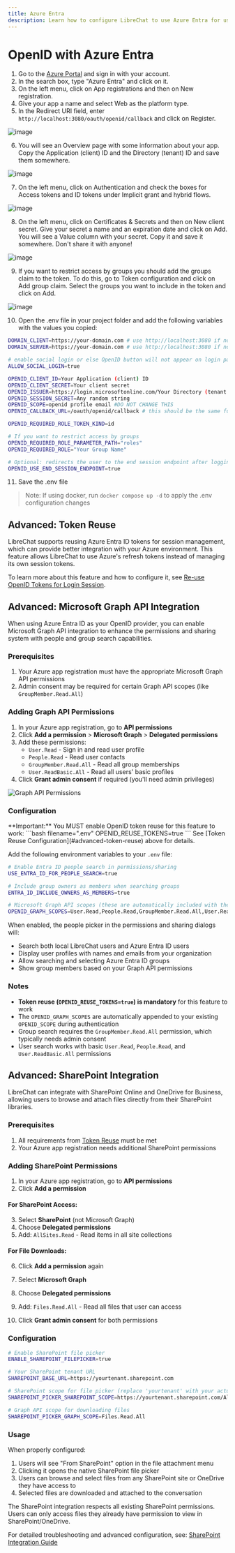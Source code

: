 ```yaml
---
title: Azure Entra
description: Learn how to configure LibreChat to use Azure Entra for user authentication.
---
```


# OpenID with Azure Entra

1. Go to the [Azure Portal](https://portal.azure.com/) and sign in with your account.
2. In the search box, type "Azure Entra" and click on it.
3. On the left menu, click on App registrations and then on New registration.
4. Give your app a name and select Web as the platform type.
5. In the Redirect URI field, enter `http://localhost:3080/oauth/openid/callback` and click on Register.

![image](https://github.com/danny-avila/LibreChat/assets/6623884/2b1aabce-850e-4165-bf76-3c1984f10b6c)

6. You will see an Overview page with some information about your app. Copy the Application (client) ID and the 
Directory (tenant) ID and save them somewhere.

![image](https://github.com/danny-avila/LibreChat/assets/6623884/e67d5e97-e26d-48a5-aa6e-50de4450b1fd)

7. On the left menu, click on Authentication and check the boxes for Access tokens and ID tokens under Implicit 
grant and hybrid flows.

![image](https://github.com/danny-avila/LibreChat/assets/6623884/88a16cbc-ff68-4b3a-ba7b-b380cc3d2366)

8. On the left menu, click on Certificates & Secrets and then on New client secret. Give your secret a 
name and an expiration date and click on Add. You will see a Value column with your secret. Copy it and 
save it somewhere. Don't share it with anyone!

![image](https://github.com/danny-avila/LibreChat/assets/6623884/31aa6cee-5402-4ce0-a950-1b7e147aafc8)

9. If you want to restrict access by groups you should add the groups claim to the token. To do this, go to
Token configuration and click on Add group claim. Select the groups you want to include in the token and click on Add.

![image](https://github.com/danny-avila/LibreChat/assets/6623884/c9d353f5-2cb2-4f00-b4f0-493cfec8fe9a)

10. Open the .env file in your project folder and add the following variables with the values you copied:

```bash filename=".env"
DOMAIN_CLIENT=https://your-domain.com # use http://localhost:3080 if not using a custom domain
DOMAIN_SERVER=https://your-domain.com # use http://localhost:3080 if not using a custom domain

# enable social login or else OpenID button will not appear on login page
ALLOW_SOCIAL_LOGIN=true

OPENID_CLIENT_ID=Your Application (client) ID
OPENID_CLIENT_SECRET=Your client secret
OPENID_ISSUER=https://login.microsoftonline.com/Your Directory (tenant ID)/v2.0/
OPENID_SESSION_SECRET=Any random string
OPENID_SCOPE=openid profile email #DO NOT CHANGE THIS
OPENID_CALLBACK_URL=/oauth/openid/callback # this should be the same for everyone

OPENID_REQUIRED_ROLE_TOKEN_KIND=id

# If you want to restrict access by groups
OPENID_REQUIRED_ROLE_PARAMETER_PATH="roles"
OPENID_REQUIRED_ROLE="Your Group Name"

# Optional: redirects the user to the end session endpoint after logging out
OPENID_USE_END_SESSION_ENDPOINT=true 
```
11. Save the .env file

> Note: If using docker, run `docker compose up -d` to apply the .env configuration changes

## Advanced: Token Reuse

LibreChat supports reusing Azure Entra ID tokens for session management, which can provide better integration with your Azure environment. This feature allows LibreChat to use Azure's refresh tokens instead of managing its own session tokens.

To learn more about this feature and how to configure it, see [Re-use OpenID Tokens for Login Session](/docs/configuration/authentication/OAuth2-OIDC/token-reuse).

## Advanced: Microsoft Graph API Integration

When using Azure Entra ID as your OpenID provider, you can enable Microsoft Graph API integration to enhance the permissions and sharing system with people and group search capabilities.

### Prerequisites

1. Your Azure app registration must have the appropriate Microsoft Graph API permissions
2. Admin consent may be required for certain Graph API scopes (like `GroupMember.Read.All`)

### Adding Graph API Permissions

1. In your Azure app registration, go to **API permissions**
2. Click **Add a permission** > **Microsoft Graph** > **Delegated permissions**
3. Add these permissions:
   - `User.Read` - Sign in and read user profile
   - `People.Read` - Read user contacts
   - `GroupMember.Read.All` - Read all group memberships
   - `User.ReadBasic.All` - Read all users' basic profiles
4. Click **Grant admin consent** if required (you'll need admin privileges)

![Graph API Permissions](/images/azure-graph-permissions.png)

### Configuration

<Callout type="error" title="Required: Enable Token Reuse">
**Important:** You MUST enable OpenID token reuse for this feature to work:
```bash filename=".env"
OPENID_REUSE_TOKENS=true
```
See [Token Reuse Configuration](#advanced-token-reuse) above for details.
</Callout>

Add the following environment variables to your `.env` file:

```bash filename=".env"
# Enable Entra ID people search in permissions/sharing
USE_ENTRA_ID_FOR_PEOPLE_SEARCH=true

# Include group owners as members when searching groups
ENTRA_ID_INCLUDE_OWNERS_AS_MEMBERS=true

# Microsoft Graph API scopes (these are automatically included with the OpenID scopes)
OPENID_GRAPH_SCOPES=User.Read,People.Read,GroupMember.Read.All,User.ReadBasic.All
```

When enabled, the people picker in the permissions and sharing dialogs will:
- Search both local LibreChat users and Azure Entra ID users
- Display user profiles with names and emails from your organization
- Allow searching and selecting Azure Entra ID groups
- Show group members based on your Graph API permissions

### Notes

- **Token reuse (`OPENID_REUSE_TOKENS=true`) is mandatory** for this feature to work
- The `OPENID_GRAPH_SCOPES` are automatically appended to your existing `OPENID_SCOPE` during authentication
- Group search requires the `GroupMember.Read.All` permission, which typically needs admin consent
- User search works with basic `User.Read`, `People.Read`, and `User.ReadBasic.All` permissions

## Advanced: SharePoint Integration

LibreChat can integrate with SharePoint Online and OneDrive for Business, allowing users to browse and attach files directly from their SharePoint libraries.

### Prerequisites

1. All requirements from [Token Reuse](#advanced-token-reuse) must be met
2. Your Azure app registration needs additional SharePoint permissions

### Adding SharePoint Permissions

1. In your Azure app registration, go to **API permissions**
2. Click **Add a permission**

#### For SharePoint Access:
3. Select **SharePoint** (not Microsoft Graph)
4. Choose **Delegated permissions**
5. Add: `AllSites.Read` - Read items in all site collections

#### For File Downloads:
6. Click **Add a permission** again
7. Select **Microsoft Graph**
8. Choose **Delegated permissions**
9. Add: `Files.Read.All` - Read all files that user can access

10. Click **Grant admin consent** for both permissions

### Configuration

```bash filename=".env"
# Enable SharePoint file picker
ENABLE_SHAREPOINT_FILEPICKER=true

# Your SharePoint tenant URL
SHAREPOINT_BASE_URL=https://yourtenant.sharepoint.com

# SharePoint scope for file picker (replace 'yourtenant' with your actual tenant)
SHAREPOINT_PICKER_SHAREPOINT_SCOPE=https://yourtenant.sharepoint.com/AllSites.Read

# Graph API scope for downloading files
SHAREPOINT_PICKER_GRAPH_SCOPE=Files.Read.All
```

### Usage

When properly configured:
1. Users will see "From SharePoint" option in the file attachment menu
2. Clicking it opens the native SharePoint file picker
3. Users can browse and select files from any SharePoint site or OneDrive they have access to
4. Selected files are downloaded and attached to the conversation

<Callout type="warning" title="Security Note">
The SharePoint integration respects all existing SharePoint permissions. Users can only access files they already have permission to view in SharePoint/OneDrive.
</Callout>

For detailed troubleshooting and advanced configuration, see: [SharePoint Integration Guide](/docs/configuration/sharepoint)

